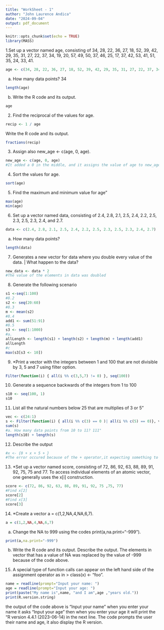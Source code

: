 ```yaml
---
title: "WorkSheet - 1"
author: "John Laurence Andica"
date: "2024-09-04"
output: pdf_document
---
```


```r
knitr::opts_chunk$set(echo = TRUE)
library(MASS)
```



1.Set up a vector named age, consisting of 34, 28, 22, 36, 27, 18, 52, 39, 42, 29,
35, 31, 27, 22, 37, 34, 19, 20, 57, 49, 50, 37, 46, 25, 17, 37, 42, 53, 41,
51, 35, 24, 33, 41.
```r
age <- c(34, 28, 22, 36, 27, 18, 52, 39, 42, 29, 35, 31, 27, 22, 37, 34, 19, 20, 57, 49, 50, 37, 46, 25, 17, 37, 42, 53, 41, 51, 35, 24, 33, 41)
```
a. How many data points? 34
```r
length(age)
```
b. Write the R code and its output.
```r
age
```
2. Find the reciprocal of the values for age.
```r
recip <- 1 / age
```

Write the R code and its output.
```r
fractions(recip)
```
3. Assign also new_age <- c(age, 0, age).
```r
new_age <- c(age, 0, age)
#It added a 0 in the middle, and it assigns the value of age to new_age
```
4. Sort the values for age.

```r
sort(age)
```
5. Find the maximum and minimum value for age"
```r
max(age)
min(age)
```
6. Set up a vector named data, consisting of 2.4, 2.8, 2.1, 2.5, 2.4, 2.2, 2.5,
2.3, 2.5, 2.3, 2.4, and 2.7.
```r
data <- c(2.4, 2.8, 2.1, 2.5, 2.4, 2.2, 2.5, 2.3, 2.5, 2.3, 2.4, 2.7)
```
a. How many data points?
```r
length(data)
```
7. Generates a new vector for data where you double every value of the data. | What
happen to the data?
```r
new_data <- data * 2 
#The value of the elements in data was doubled
```
8. Generate the following scenario
```r
s1 <-seq(1:100)
#8.2
s2 <- seq(20:60)
#8.3
m <- mean(s2)
#8.4
add1 <- sum(51:91)
#8.5
s3 <- seq(1:1000)
#a.
allLength <- length(s1) + length(s2) + length(m) + length(add1)
allLength
#c
max(s3[s3 <- 10])
```
9. *Print a vector with the integers between 1 and 100 that are not divisible by 3, 5 and
7 using filter option.
```r
Filter(function(i) { all(i %% c(3,5,7) != 0) }, seq(100))
```
10. Generate a sequence backwards of the integers from 1 to 100
```r
s10 <- seq(100, 1)
s10
```
11. List all the natural numbers below 25 that are multiplies of 3 or 5"
```r
vec <- c(24:1)
s <- Filter(function(i) { all(i %% c(3) == 0 )| all(i %% c(5) == 0)}, vec)
sum(s)
#a. How many data points from 10 to 11? 111"
length(s10) + length(s)
```
12. Describe the output
```r
#x <- {0 + x + 5 + }
#The error occured because of the + operator,it expecting something to be added to it but nothing is there.
```
13. *Set up a vector named score, consisting of 72, 86, 92, 63, 88, 89, 91, 92, 75,
75 and 77. To access individual elements of an atomic vector, one generally uses the
x[i] construction.
```r
score <- c(72, 86, 92, 63, 88, 89, 91, 92, 75 ,75, 77)
#Find x[2]
score[2]
#Find x[3]
score[3]
```
14. *Create a vector a = c(1,2,NA,4,NA,6,7).
```r
a = c(1,2,NA,4,NA,6,7)
```
a. Change the NA to 999 using the codes print(a,na.print="-999").
```r
print(a,na.print="-999")
```
b. Write the R code and its output. Describe the output.
The elements in vector that has a value of NA was replaced by the value of -999 because of the code above.
15. A special type of function calls can appear on the left hand side of the assignment
operator as in > class(x) <- "foo".
```r
name = readline(prompt="Input your name: ")
age = readline(prompt="Input your age: ")
print(paste("My name is",name, "and I am",age ,"years old."))
print(R.version.string)
```
the output of the code above is "Input your name" when you enter your name it asks "Input your age" then when you enter your age it will print the "R version 4.4.1 (2023-06-14) in the next line. The code prompts the user their name and age, it also display the R version.









